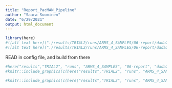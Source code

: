 ```yaml
---
title: "Report_PacMAN_Pipeline"
author: "Saara Suominen"
date: "6/29/2021"
output: html_document
---
```



```r
library(here)
#![alt text here]("./results/TRIAL2/runs/ARMS_4_SAMPLES/06-report/dada2/aggregate_quality_profiles_forward.png")
#![alt text here]("./results/TRIAL2/runs/ARMS_4_SAMPLES/06-report/dada2/aggregate_quality_profiles_forward.png")
```

READ in config file, and build from there

```r
#here("results","TRIAL2", "runs", "ARMS_4_SAMPLES", "06-report", "dada2", "aggregate_quality_profiles_forward.png")
#knitr::include_graphics(c(here("results","TRIAL2", "runs", "ARMS_4_SAMPLES", "06-report", "dada2", "aggregate_quality_profiles_forward.png"), here("results","TRIAL2", "runs", "ARMS_4_SAMPLES", "06-report", "dada2", "aggregate_quality_profiles_reverse.png")))
```

```r
#knitr::include_graphics(c(here("results","TRIAL2", "runs", "ARMS_4_SAMPLES", "06-report", "dada2", "aggregate_quality_profiles_filtered_forward.png"), here("results","TRIAL2", "runs", "ARMS_4_SAMPLES", "06-report", "dada2", "aggregate_quality_profiles_filtered_reverse.png")))
```
